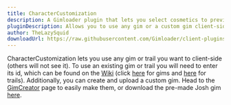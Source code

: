 ```yaml
---
title: CharacterCustomization
description: A Gimloader plugin that lets you select cosmetics to preview client-side
pluginDescription: Allows you to use any gim or a custom gim client-side
author: TheLazySquid
downloadUrl: https://raw.githubusercontent.com/Gimloader/client-plugins/main/plugins/CharacterCustomization/build/CharacterCustomization.js
---
```



CharacterCustomization lets you use any gim or trail you want to client-side (others will not see it). To use an existing gim or trail you will need to enter its id, which can be found on the [Wiki](https://gimkit.wiki/wiki/Gimkit_Wiki) (click [here](https://gimkit.wiki/wiki/Gims) for gims and [here](https://gimkit.wiki/wiki/Trails) for trails). Additionally, you can create and upload a custom gim. Head to the [GimCreator](/utilities/gim-creator/) page to easily make them, or download the pre-made Josh gim [here](https://github.com/Gimloader/client-plugins/blob/main/plugins/CharacterCustomization/skins/joshGim.png).

<ButtonInstall client:only="svelte" name="CharacterCustomization" url="https://raw.githubusercontent.com/Gimloader/client-plugins/main/plugins/CharacterCustomization/build/CharacterCustomization.js" />
